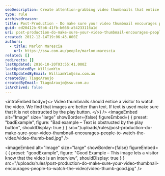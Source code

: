 ```yaml
---
seoDescription: Create attention-grabbing video thumbnails that entice viewers to watch by using images rather than text.
type: rule
archivedreason:
title: Post-Production - Do make sure your video thumbnail encourages people to watch the video?
guid: ed20412b-95b6-41fb-b668-a54233116a1d
uri: post-production-do-make-sure-your-video-thumbnail-encourages-people-to-watch-the-video
created: 2012-12-14T19:06:43.000Z
authors:
  - title: Marlon Marescia
    url: https://ssw.com.au/people/marlon-marescia
related: []
redirects: []
lastUpdated: 2016-10-20T03:55:41.000Z
lastUpdatedBy: WilliamYin
lastUpdatedByEmail: WilliamYin@ssw.com.au
createdBy: TiagoAraujo
createdByEmail: TiagoAraujo@ssw.com.au
isArchived: false
---
```


<introEmbed
  body={<>
Video thumbnails should entice a visitor to watch the video. We find that images are better than text. If text is used make sure that it is not obstructed by the play button.
  </>}
/>
<imageEmbed
  alt="Image"
  size="large"
  showBorder={false}
  figureEmbed={ {
    preset: "badExample",
    figure: "Bad example – Text is obstructed by the play button",
    shouldDisplay: true
  } }
  src="/uploads/rules/post-production-do-make-sure-your-video-thumbnail-encourages-people-to-watch-the-video/video-thumb-bad.jpg"
/>

<imageEmbed
  alt="Image"
  size="large"
  showBorder={false}
  figureEmbed={ {
    preset: "goodExample",
    figure: "Good Example – This image lets a visitor know that the video is an interview",
    shouldDisplay: true
  } }
  src="/uploads/rules/post-production-do-make-sure-your-video-thumbnail-encourages-people-to-watch-the-video/video-thumb-good.jpg"
/>
